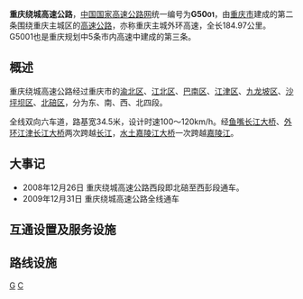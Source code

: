 {{中国高速公路信息框
| 编号 = G5001
| 名称 = 重庆绕城高速公路
| 照片 = 201908 G5001 over Xiaonanya Station.jpg
| 照片标题 = 绕城高速上跨江津综合保税区
| 地圖 = 
| 路線簡稱 = 重庆绕城
| 最近通車日期 = 2009年12月31日
| 规划总里程 = 184.97
| 起點 = 环线
| 終點 = 环线
| 出口處數 = 14
| 服务区数 = 4
}}
'''重庆绕城高速公路'''，[[中国国家高速公路网|中国国家高速公路网]]统一编号为'''G50<small>01</small>'''，由[[重庆市|重庆市]]建成的第二条围绕重庆主城区的[[高速公路|高速公路]]，亦称重庆主城外环高速，全长184.97公里。G5001也是重庆规划中5条市内高速中建成的第三条。

== 概述 ==
重庆绕城高速公路经过重庆市的[[渝北区|渝北区]]、[[江北区_(重庆市)|江北区]]、[[巴南区|巴南区]]、[[江津区|江津区]]、[[九龙坡区|九龙坡区]]、[[沙坪坝区|沙坪坝区]]、[[北碚区|北碚区]]，分为东、南、西、北四段。

全线双向六车道，路基宽34.5米，设计时速100～120km/h。经[[鱼嘴长江大桥|鱼嘴长江大桥]]、[[外环江津长江大桥|外环江津长江大桥]]两次跨越[[长江|长江]]，[[水土嘉陵江大桥|水土嘉陵江大桥]]一次跨越[[嘉陵江|嘉陵江]]。

== 大事记 ==
*2008年12月26日   重庆绕城高速公路西段即北碚至西彭段通车。
*2009年12月31日   重庆绕城高速公路全线通车

== 互通设置及服务设施 ==
{{Start expwy exit box|place=1}}
{{Expwy exit item|place=[[重庆市|重庆市]]<br />[[北碚区|北碚区]]|place rows=4|type=EH|name=北碚南互通|index=|dist start=|highway connection={{China Expwy Name|G75|[[兰海高速公路|渝武高速公路]]}}|road connection=康宁路}}
{{Expwy exit item|type=R|name=桂花湾大桥|index=|dist start=|comment=跨龙凤溪}}
{{Expwy exit item|type=U|name=施家梁隧道|index=|dist start=}}
{{Expwy exit item|type=E|name=施家梁互通|index=|dist start=|road connection={{中国国道名|212|陵峡路}}}}
{{Expwy exit item|place=[[嘉陵江|嘉陵江]]|place rows=1|type=R|name=水土嘉陵江大桥|index=|dist start=|comment=}}
{{Expwy exit item|place=[[重庆市|重庆市]]<br />[[北碚区|北碚区]]|place rows=5|type=U|name=九龙2号隧道|index=|dist start=}}
{{Expwy exit item|type=U|name=九龙1号隧道|index=|dist start=}}
{{Expwy exit item|type=E|name=水土互通|index=|dist start=|road connection=云汉大道}}
{{Expwy exit item|type=S|name=复兴服务区|index=|dist start=}}
{{Expwy exit item|type=EH|name=绕城渝广互通|index=|dist start=|highway connection={{China Expwy Name|G85|[[银昆高速公路|渝广高速公路]]}}|road connection=快速路四纵线（金山大道）}}
{{Expwy exit item|place=[[重庆市|重庆市]]<br />[[渝北区|渝北区]]|place rows=9|type=U|name=狮子岩隧道|index=|dist start=}}
{{Expwy exit item|type=E|name=空港互通|index=|dist start=|road connection={{中国国道名|210|快速路五纵线（桃源大道）}}}}
{{Expwy exit item|type=E|name=空港东互通|index=|dist start=|road connection=快速路五联络线（空港东路、宏碁大道）}}
{{Expwy exit item|type=H|name=绕城渝邻互通|index=|dist start=|highway connection={{China Expwy Name|G65|[[渝邻高速公路|渝邻高速公路]]}}}}
{{Expwy exit item|type=U|name=朝阳寺隧道|index=|dist start=}}
{{Expwy exit item|type=R|name=朝阳寺大桥|index=|dist start=|comment=跨朝阳河}}
{{Expwy exit item|type=U|name=玉峰山隧道|index=|dist start=}}
{{Expwy exit item|type=E|name=龙兴互通|index=|dist start=|road connection={{中国省道名|101|P=重庆|白桥路}}<br>两江大道}}
{{Expwy exit item|type=S|name=龙兴服务区|index=|dist start=}}
{{Expwy exit item|state=U|place=[[重庆市|重庆市]]<br />[[江北区_(重庆市)|江北区]]|place rows=4|type=E|name=协睦互通|index=|dist start=|road connection=快速路一横线（现代大道）|comment=在建}}
{{Expwy exit item|type=H|name=绕城渝宜互通|index=|dist start=|highway connection={{China Expwy Name|G50|[[沪渝高速公路|渝宜高速公路]]}}}}
{{Expwy exit item|type=U|name=鱼嘴隧道|index=|dist start=}}
{{Expwy exit item|type=E|name=果园港互通|index=|dist start=|road connection=果园港}}
{{Expwy exit item|place=[[长江|长江]]|place rows=1|type=R|name=[[鱼嘴两江大桥|鱼嘴两江大桥]]|index=|dist start=|comment=}}
{{Expwy exit item|place=[[重庆市|重庆市]]<br />[[南岸区|南岸区]]|place rows=4|type=E|name=广阳互通|index=|dist start=|road connection=黄明路}}
{{Expwy exit item|type=EH|name=绕城东互通|index=|dist start=|highway connection={{China Expwy Name|G5021|[[石渝高速公路|沿江高速公路]]}}|road connection=快速路三横线（开迎路）}}
{{Expwy exit item|type=E|name=迎龙互通|index=|dist start=|road connection={{中国省道名|103|P=重庆|南涪路}}}}
{{Expwy exit item|type=S|name=迎龙服务区|index=|dist start=}}
{{Expwy exit item|place=[[重庆市|重庆市]]<br />[[巴南区|巴南区]]|place rows=10|type=E|name=惠民互通|index=|dist start=|road connection={{中国省道名|105|P=重庆|渝建路}}}}
{{Expwy exit item|state=U|type=H|name= |index=|dist start=|highway connection={{China Expwy Name|G65|[[渝湘高速公路|渝湘高速公路]]扩能项目}}|comment=规划}}
{{Expwy exit item|type=E|name=忠兴互通|index=|dist start=|road connection={{中国县道名|239|P=重庆|南惠街}}}}
{{Expwy exit item|state=U|type=H|name= |index=|dist start=|highway connection={{China Expwy Name|G75|[[渝黔高速公路|渝黔高速公路]]扩能项目}}|comment=在建}}
{{Expwy exit item|type=U|name=龙井隧道|index=|dist start=}}
{{Expwy exit item|type=H|name=绕城渝湘互通|index=|dist start=|highway connection={{China Expwy Name|G65|[[渝湘高速公路|渝湘高速公路]]}}}}
{{Expwy exit item|type=E|name=百合互通|index=|dist start=|road connection=东城大道}}
{{Expwy exit item|type=H|name=绕城渝黔互通|index=|dist start=|highway connection={{China Expwy Name|G75|[[渝黔高速公路|渝黔高速公路]]}}}}
{{Expwy exit item|type=U|name=大岚垭隧道|index=|dist start=}}
{{Expwy exit item|state=U|type=E|name= |index=|dist start=|road connection={{中国国道名|210|快速路五纵线（渝南大道）}}|comment=规划}}
{{Expwy exit item|place=[[重庆市|重庆市]]<br />[[江津区|江津区]]|place rows=7|type=E|name=珞璜互通|index=|dist start=|road connection=园区大道}}
{{Expwy exit item|type=E|name=珞璜西互通|index=|dist start=|road connection=中兴大道|comment=}}
{{Expwy exit item|type=S|name=珞璜服务区|index=|dist start=}}
{{Expwy exit item|state=U|type=EH|name= |index=|dist start=|road connection=快速路三联络线|highway connection=渝习高速公路}}
{{Expwy exit item|type=U|name=环山坪隧道|index=|dist start=}}
{{Expwy exit item|type=E|name=支坪互通|index=|dist start=|road connection={{中国省道名|106|P=重庆}}}}
{{Expwy exit item|state=c|type=H|name=绕城渝泸互通|index=|dist start=|highway connection={{China Expwy Name|G93|[[渝泸高速公路|渝泸高速公路]]}}|comment=开始与{{China Expwy Name|G93}}共线<br>规划连接快速路一纵线}}
{{Expwy exit item|place=[[长江|长江]]|place rows=1|state=c|type=R|name=[[外环江津长江大桥|外环江津长江大桥]]|index=|dist start=|comment=}}
{{Expwy exit item|state=c|place=[[重庆市|重庆市]]<br />[[九龙坡区|九龙坡区]]|place rows=3|type=E|name=小塆互通|index=|dist start=|road connection=银康路}}
{{Expwy exit item|state=c|type=E|name=西彭互通|index=|dist start=|road connection=森迪大道、西江大道}}
{{Expwy exit item|state=U|type=E|name= |index=|dist start=|road connection=快速路二纵线|comment=规划}}
{{Expwy exit item|state=c|place=[[重庆市|重庆市]]<br />[[江津区|江津区]]|place rows=2|type=E|name=双福互通|index=|dist start=|road connection={{中国省道名|107|P=重庆|快速路五横线（九江大道）}}}}
{{Expwy exit item|state=c|type=E|name=双福北互通|index=|dist start=|road connection=珊瑚大道}}
{{Expwy exit item|state=c|place=[[重庆市|重庆市]]<br />[[九龙坡区|九龙坡区]]|place rows=3|type=H|name=九龙坡互通|index=|dist start=|highway connection={{China Expwy Name|S5|[[九永高速公路|九永高速公路]]|P=Chongqing}}|comment=在建连接快速路二联络线}}
{{Expwy exit item|state=c|type=H|name=绕城成渝互通|index=|dist start=|highway connection={{China Expwy Name|G85|[[成渝高速公路|成渝高速公路]]}}<br>{{China Expwy Name|G93|[[渝泸高速公路|渝泸高速公路]]}}|comment=结束与{{China Expwy Name|G93}}共线}}
{{Expwy exit item|type=E|name=金凤互通|index=|dist start=|road connection=高新大道、新金大道}}
{{Expwy exit item|place=[[重庆市|重庆市]]<br />[[沙坪坝区|沙坪坝区]]|place rows=6|type=S|name=曾家服务区|index=|dist start=}}
{{Expwy exit item|type=E|name=曾家互通|index=|dist start=|road connection=快速路一联络线（康家路）、曾新公路}}
{{Expwy exit item|type=EH|name=渝西互通|index=|dist start=|highway connection={{China Expwy Name|G5013|[[渝蓉高速公路|渝蓉高速公路]]}}|road connection={{中国国道名|319}}|comment=规划连接快速路二横线}}
{{Expwy exit item|type=E|name=青木关互通|index=|dist start=|road connection={{中国国道名|319}}}}
{{Expwy exit item|type=H|name=绕城渝遂互通|index=|dist start=|highway connection={{China Expwy Name|G93|[[渝遂高速公路|渝遂高速公路]]}}}}
{{Expwy exit item|state=U|type=E|name= |index=|dist start=|road connection={{中国县道名|173|P=重庆|凤回路}}|comment=在建}}
{{Expwy exit item|place=[[重庆市|重庆市]]<br />[[北碚区|北碚区]]|place rows=2|type=E|name=歇马互通|index=|dist start=|road connection={{中国省道名|204|P=重庆|碚青路}}|comment=在建连接快速路一横线}}
{{Expwy exit item|type=S|name=北碚服务区|index=|dist start=}}
{{End expwy exit box|place=1}}

== 路线设施 ==

{{中国国家高速公路网}}
{{重庆市高速公路}}

[[Category:重庆市高速公路|G]]
[[Category:中国国家高速公路网城市环线|C]]
